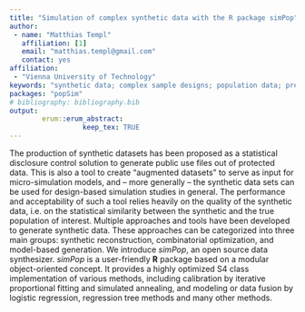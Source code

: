 ---
title: "Simulation of complex synthetic data with the R package simPop"
author:
 - name: "Matthias Templ"
   affiliation: [1]
   email: "matthias.templ@gmail.com"
   contact: yes
affiliation:
 - "Vienna University of Technology"
keywords: "synthetic data; complex sample designs; population data; prediction"
packages: "popSim"
# bibliography: bibliography.bib
output:  
        erum::erum_abstract:
                  keep_tex: TRUE
---

The production of synthetic datasets has been proposed as a statistical disclosure control solution to generate public use files out of protected data. This is also a tool to create "augmented datasets" to serve as input for micro-simulation models, and -- more generally -- the synthetic data sets can be used for design-based simulation studies in general. The performance and acceptability of such a tool relies heavily on the quality of the synthetic data, i.e. on the statistical similarity between the synthetic and the true population of interest. Multiple approaches and tools have been developed to generate synthetic data. These approaches can be categorized into three main groups: synthetic reconstruction, combinatorial optimization, and model-based generation. We introduce *simPop*, an open source data synthesizer. *simPop* is a user-friendly **R** package based on a modular object-oriented concept. It provides a highly optimized S4 class implementation of various methods, including calibration by iterative proportional fitting and simulated annealing, and modeling or data fusion by logistic regression, regression tree methods and many other methods.

<!--  -->
<!--  -->
<!--  -->
